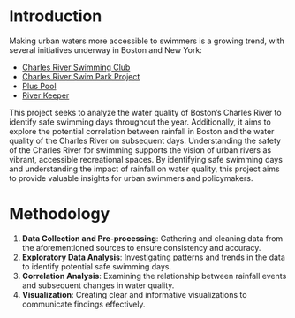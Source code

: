 # Introduction

Making urban waters more accessible to swimmers is a growing trend, with several initiatives underway in Boston and New York:

 - [Charles River Swimming Club](https://www.charlesriverswimmingclub.org/)
 - [Charles River Swim Park Project](https://thecharles.org/swim-park-project/)
 - [Plus Pool](https://pluspool.com/pool/design/)
 - [River Keeper](https://www.riverkeeper.org/)

This project seeks to analyze the water quality of Boston's Charles River to identify safe swimming days throughout the year. Additionally, it aims to explore the potential correlation between rainfall in Boston and the water quality of the Charles River on subsequent days. Understanding the safety of the Charles River for swimming supports the vision of urban rivers as vibrant, accessible recreational spaces. By identifying safe swimming days and understanding the impact of rainfall on water quality, this project aims to provide valuable insights for urban swimmers and policymakers.

# Methodology

1. **Data Collection and Pre-processing**: Gathering and cleaning data from the aforementioned sources to ensure consistency and accuracy.
2. **Exploratory Data Analysis**: Investigating patterns and trends in the data to identify potential safe swimming days.
3. **Correlation Analysis**: Examining the relationship between rainfall events and subsequent changes in water quality.
4. **Visualization**: Creating clear and informative visualizations to communicate findings effectively.